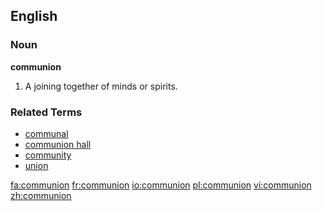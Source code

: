 {{see|Communion}}
==English==

===Noun===
'''communion'''

# A joining together of minds or spirits.

===Related Terms===
*[[communal]]
*[[communion hall]]
*[[community]]
*[[union]]

[[fa:communion]]
[[fr:communion]]
[[io:communion]]
[[pl:communion]]
[[vi:communion]]
[[zh:communion]]